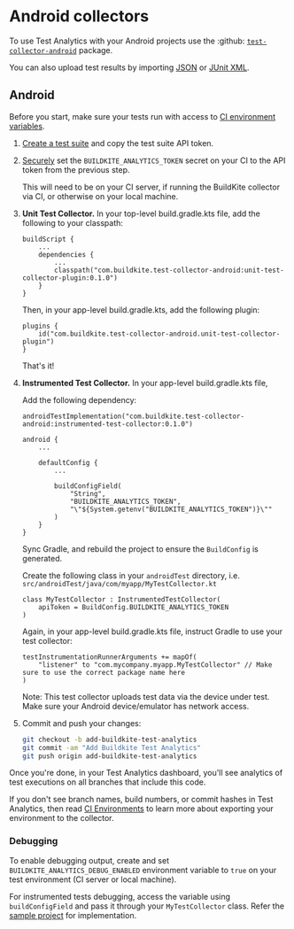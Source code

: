 # Android collectors

To use Test Analytics with your Android projects use the :github: [`test-collector-android`](https://github.com/buildkite/test-collector-android) package.

You can also upload test results by importing [JSON](/docs/test-analytics/importing-json) or [JUnit XML](/docs/test-analytics/importing-junit-xml).

## Android

Before you start, make sure your tests run with access to [CI environment variables](/docs/test-analytics/ci-environments).

1. [Create a test suite](https://buildkite.com/docs/test-analytics) and copy the test suite API token.

1. [Securely](/docs/pipelines/secrets) set the `BUILDKITE_ANALYTICS_TOKEN` secret on your CI to the API token from the previous step.

   This will need to be on your CI server, if running the BuildKite collector via CI, or otherwise on your local machine.

1. **Unit Test Collector.** In your top-level build.gradle.kts file, add the following to your classpath:

   ```
   buildScript {
       ...
       dependencies {
           ...
           classpath("com.buildkite.test-collector-android:unit-test-collector-plugin:0.1.0")
       }
   }
   ```

   Then, in your app-level build.gradle.kts, add the following plugin:

   ```
   plugins {
       id("com.buildkite.test-collector-android.unit-test-collector-plugin")
   }
   ```

   That's it!

1. **Instrumented Test Collector.** In your app-level build.gradle.kts file,

   Add the following dependency:

   ```
   androidTestImplementation("com.buildkite.test-collector-android:instrumented-test-collector:0.1.0")
   ```

   ```
   android {
       ...

       defaultConfig {
           ...

           buildConfigField(
               "String",
               "BUILDKITE_ANALYTICS_TOKEN",
               "\"${System.getenv("BUILDKITE_ANALYTICS_TOKEN")}\""
           )
       }
   }
   ```

   Sync Gradle, and rebuild the project to ensure the `BuildConfig` is generated.

   Create the following class in your `androidTest` directory,
   i.e. `src/androidTest/java/com/myapp/MyTestCollector.kt`

   ```
   class MyTestCollector : InstrumentedTestCollector(
       apiToken = BuildConfig.BUILDKITE_ANALYTICS_TOKEN
   )
   ```

   Again, in your app-level build.gradle.kts file, instruct Gradle to use your test collector:

   ```
   testInstrumentationRunnerArguments += mapOf(
       "listener" to "com.mycompany.myapp.MyTestCollector" // Make sure to use the correct package name here
   )
   ```

   Note: This test collector uploads test data via the device under test. Make sure your Android
   device/emulator has network access.

1. Commit and push your changes:

   ```bash
   git checkout -b add-buildkite-test-analytics
   git commit -am "Add Buildkite Test Analytics"
   git push origin add-buildkite-test-analytics
   ```

Once you're done, in your Test Analytics dashboard, you'll see analytics of test executions on all branches that include this code.

If you don't see branch names, build numbers, or commit hashes in Test Analytics, then read [CI Environments](/docs/test-analytics/ci-environments) to learn more about exporting your environment to the collector.

### Debugging

To enable debugging output, create and set `BUILDKITE_ANALYTICS_DEBUG_ENABLED` environment variable to `true` on your test environment (CI server or local machine).

For instrumented tests debugging, access the variable using `buildConfigField` and pass it through your `MyTestCollector` class. Refer the [sample project](https://github.com/buildkite/test-collector-android/blob/main/sample/) for implementation.

